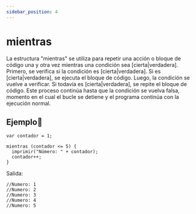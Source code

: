 ```yaml
---
sidebar_position: 4
---
```



# mientras
La estructura "mientras" se utiliza para repetir una acción o bloque de código una y otra vez mientras una condición sea [cierta|verdadera]. Primero, se verifica si la condición es [cierta|verdadera]. Si es [cierta|verdadera], se ejecuta el bloque de código. Luego, la condición se vuelve a verificar. Si todavía es [cierta|verdadera], se repite el bloque de código. Este proceso continúa hasta que la condición se vuelva falsa, momento en el cual el bucle se detiene y el programa continúa con la ejecución normal.

## Ejemplo📝

```dummy
var contador = 1;

mientras (contador <= 5) {
  imprimir("Número: " + contador);
  contador++;
}
```
Salida:

```dummy
//Numero: 1
//Numero: 2
//Numero: 3
//Numero: 4
//Numero: 5
```

